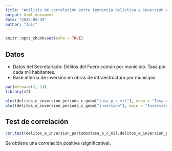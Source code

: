 ```yaml
---
title: "Análisis de correlación entre tendencia delictiva e inversión en infraestructura"
output: html_document
date: "2025-08-29"
author: "Jair"
---
```


```r
knitr::opts_chunk$set(echo = TRUE)
```

## Datos
- Datos del Secretariado: Delitos del Fuero común por municipio. Tasa por cada mil habitantes.
- Base interna de inversión en obras de infraestructura por municipio.

```r
par(mfrow=c(2, 1)) 
library(sf)

plot(delitos_e_inversion_periodo_c_geom["tasa_p_c_mil"], main = "Tasa de Delitos", pal = viridis)
plot(delitos_e_inversion_periodo_c_geom["inversion"], main = "Inversión", pal = viridis)

```

## Test de correlación


```r
cor.test(delitos_e_inversion_periodo$tasa_p_c_mil,delitos_e_inversion_periodo$inversion)
```
Se obtiene una correlación positiva (significativa). 